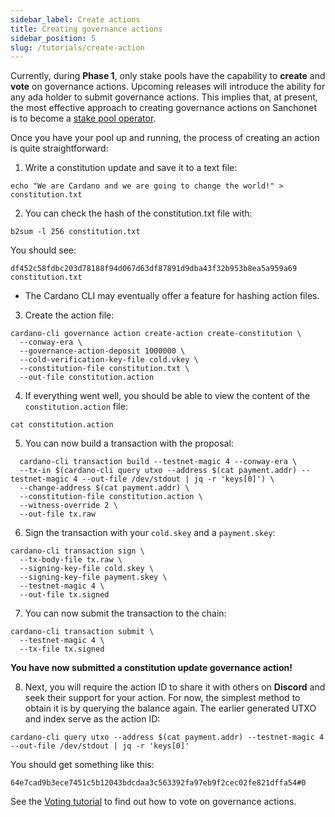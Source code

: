 ```yaml
---
sidebar_label: Create actions
title: Creating governance actions
sidebar_position: 5
slug: /tutorials/create-action
---
```


Currently, during **Phase 1**, only stake pools have the capability to **create** and **vote** on governance actions. Upcoming releases will introduce the ability for any ada holder to submit governance actions. This implies that, at present, the most effective approach to creating governance actions on Sanchonet is to become a [stake pool operator](../roles/spo.mdx). 

Once you have your pool up and running, the process of creating an action is quite straightforward:

1. Write a constitution update and save it to a text file:

```
echo "We are Cardano and we are going to change the world!" > constitution.txt
```

2. You can check the hash of the constitution.txt file with:

```
b2sum -l 256 constitution.txt
```

You should see:

```
df452c58fdbc203d78188f94d067d63df87891d9dba43f32b953b8ea5a959a69  constitution.txt
```

* The Cardano CLI may eventually offer a feature for hashing action files.
  
3. Create the action file:

```
cardano-cli governance action create-action create-constitution \
  --conway-era \
  --governance-action-deposit 1000000 \
  --cold-verification-key-file cold.vkey \
  --constitution-file constitution.txt \
  --out-file constitution.action
```

4. If everything went well, you should be able to view the content of the `constitution.action` file:

```
cat constitution.action
```

5. You can now build a transaction with the proposal:

```
  cardano-cli transaction build --testnet-magic 4 --conway-era \
  --tx-in $(cardano-cli query utxo --address $(cat payment.addr) --testnet-magic 4 --out-file /dev/stdout | jq -r 'keys[0]') \
  --change-address $(cat payment.addr) \
  --constitution-file constitution.action \
  --witness-override 2 \
  --out-file tx.raw
```

6. Sign the transaction with your `cold.skey` and a `payment.skey`:

```
cardano-cli transaction sign \
  --tx-body-file tx.raw \
  --signing-key-file cold.skey \
  --signing-key-file payment.skey \
  --testnet-magic 4 \
  --out-file tx.signed
```

7. You can now submit the transaction to the chain:

```
cardano-cli transaction submit \
  --testnet-magic 4 \
  --tx-file tx.signed
```

**You have now submitted a constitution update governance action!** 

8. Next, you will require the action ID to share it with others on **Discord** and seek their support for your action. For now, the simplest method to obtain it is by querying the balance again. The earlier generated UTXO and index serve as the action ID:

```
cardano-cli query utxo --address $(cat payment.addr) --testnet-magic 4 --out-file /dev/stdout | jq -r 'keys[0]'
```

You should get something like this: 

```
64e7cad9b3ece7451c5b12043bdcdaa3c563392fa97eb9f2cec02fe821dffa54#0
```

See the [Voting tutorial](./vote-actions.mdx) to find out how to vote on governance actions.  
